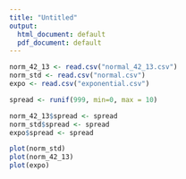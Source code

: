 ---
title: "Untitled"
output:
  html_document: default
  pdf_document: default
---

```{r}
norm_42_13 <- read.csv("normal_42_13.csv")
norm_std <- read.csv("normal.csv")
expo <- read.csv("exponential.csv")

spread <- runif(999, min=0, max = 10)

norm_42_13$spread <- spread
norm_std$spread <- spread
expo$spread <- spread

plot(norm_std)
plot(norm_42_13)
plot(expo)
```

